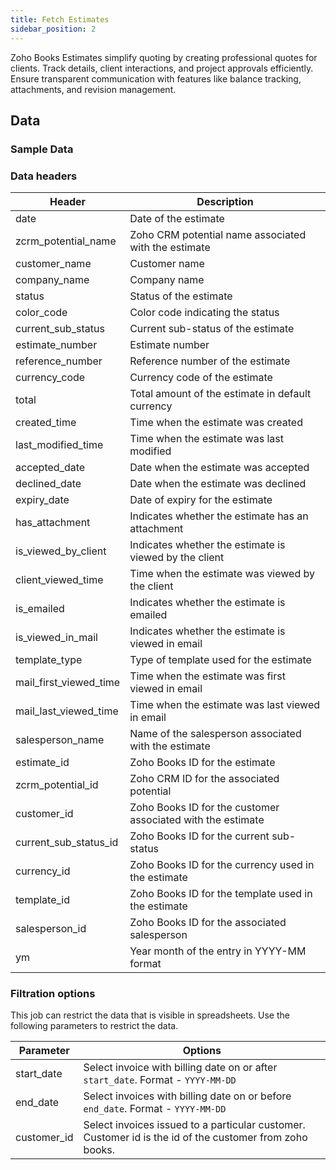 ```yaml
---
title: Fetch Estimates
sidebar_position: 2
---
```




Zoho Books Estimates simplify quoting by creating professional quotes for clients. Track details, client interactions, and project approvals efficiently. Ensure transparent communication with features like balance tracking, attachments, and revision management.

<AddJob
  template="gsheet_zoho_books_db_get_estimates"
/>


## Data

### Sample Data

<Gsheet
  src="https://docs.google.com/spreadsheets/d/1-gX-uq5YrTW-6gQJYM-mNXitEOfJLTiQCvPtV8CR1Yc/edit#gid=1625528809"
/>


### Data headers

| Header                  | Description                                         |
|-------------------------|-----------------------------------------------------|
| date                    | Date of the estimate                                |
| zcrm_potential_name     | Zoho CRM potential name associated with the estimate|
| customer_name           | Customer name                                       |
| company_name            | Company name                                        |
| status                  | Status of the estimate                              |
| color_code              | Color code indicating the status                    |
| current_sub_status      | Current sub-status of the estimate                  |
| estimate_number         | Estimate number                                     |
| reference_number        | Reference number of the estimate                    |
| currency_code           | Currency code of the estimate                       |
| total                   | Total amount of the estimate in default currency    |
| created_time            | Time when the estimate was created                  |
| last_modified_time      | Time when the estimate was last modified            |
| accepted_date           | Date when the estimate was accepted                 |
| declined_date           | Date when the estimate was declined                 |
| expiry_date             | Date of expiry for the estimate                      |
| has_attachment          | Indicates whether the estimate has an attachment    |
| is_viewed_by_client     | Indicates whether the estimate is viewed by the client|
| client_viewed_time      | Time when the estimate was viewed by the client      |
| is_emailed              | Indicates whether the estimate is emailed           |
| is_viewed_in_mail       | Indicates whether the estimate is viewed in email    |
| template_type           | Type of template used for the estimate               |
| mail_first_viewed_time  | Time when the estimate was first viewed in email    |
| mail_last_viewed_time   | Time when the estimate was last viewed in email     |
| salesperson_name        | Name of the salesperson associated with the estimate |
| estimate_id             | Zoho Books ID for the estimate                       |
| zcrm_potential_id       | Zoho CRM ID for the associated potential             |
| customer_id             | Zoho Books ID for the customer associated with the estimate|
| current_sub_status_id   | Zoho Books ID for the current sub-status             |
| currency_id             | Zoho Books ID for the currency used in the estimate  |
| template_id             | Zoho Books ID for the template used in the estimate  |
| salesperson_id          | Zoho Books ID for the associated salesperson        |
| ym                      | Year month of the entry in YYYY-MM format            |


### Filtration options

This job can restrict the data that is visible in spreadsheets. Use the following parameters to restrict the data.

| Parameter | Options |
|----|----|
| start_date | Select invoice with billing date on or after `start_date`. Format - `YYYY-MM-DD` |
| end_date | Select invoices with billing date on or before `end_date`. Format - `YYYY-MM-DD` |
| customer_id | Select invoices issued to a particular customer. Customer id is the id of the customer from zoho books.  |



<!---
## Others

### Similar jobs

Similar sort of data can be achieved by using get accounting transaction job and filtering it by invoice type. 

### Reports that use this job

Here are some of the report templates that use this job: 
-->